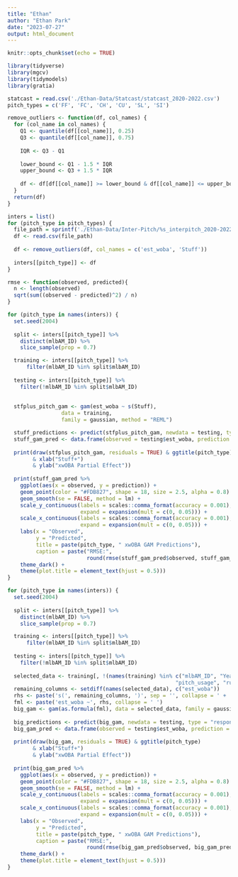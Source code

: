 ```yaml
---
title: "Ethan"
author: "Ethan Park"
date: "2023-07-27"
output: html_document
---
```


```r
knitr::opts_chunk$set(echo = TRUE)
```

```r
library(tidyverse)
library(mgcv)
library(tidymodels)
library(gratia)
```

```r
statcast = read.csv('./Ethan-Data/Statcast/statcast_2020-2022.csv')
pitch_types = c('FF', 'FC', 'CH', 'CU', 'SL', 'SI')

remove_outliers <- function(df, col_names) {
  for (col_name in col_names) {
    Q1 <- quantile(df[[col_name]], 0.25)
    Q3 <- quantile(df[[col_name]], 0.75)
    
    IQR <- Q3 - Q1
    
    lower_bound <- Q1 - 1.5 * IQR
    upper_bound <- Q3 + 1.5 * IQR
    
    df <- df[df[[col_name]] >= lower_bound & df[[col_name]] <= upper_bound, ]
  }
  return(df)
}

inters = list()
for (pitch_type in pitch_types) {
  file_path = sprintf('./Ethan-Data/Inter-Pitch/%s_interpitch_2020-2022.csv', pitch_type)
  df <- read.csv(file_path)
  
  df <- remove_outliers(df, col_names = c('est_woba', 'Stuff'))
  
  inters[[pitch_type]] <- df
}
```

```r
rmse <- function(observed, predicted){
  n <- length(observed)
  sqrt(sum((observed - predicted)^2) / n)
}
```

```r
for (pitch_type in names(inters)) {
  set.seed(2004)
  
  split <- inters[[pitch_type]] %>%
    distinct(mlbAM_ID) %>% 
    slice_sample(prop = 0.7)

  training <- inters[[pitch_type]] %>% 
      filter(mlbAM_ID %in% split$mlbAM_ID)
    
  testing <- inters[[pitch_type]] %>% 
    filter(!mlbAM_ID %in% split$mlbAM_ID)
  
  
  stfplus_pitch_gam <- gam(est_woba ~ s(Stuff), 
                 data = training, 
                 family = gaussian, method = "REML")

  stuff_predictions <- predict(stfplus_pitch_gam, newdata = testing, type = "response")
  stuff_gam_pred <- data.frame(observed = testing$est_woba, prediction = stuff_predictions)
  
  print(draw(stfplus_pitch_gam, residuals = TRUE) & ggtitle(pitch_type) 
        & xlab("Stuff+") 
        & ylab("xwOBA Partial Effect"))
  
  print(stuff_gam_pred %>% 
    ggplot(aes(x = observed, y = prediction)) +
    geom_point(color = "#FDB827", shape = 18, size = 2.5, alpha = 0.8) +
    geom_smooth(se = FALSE, method = lm) +
    scale_y_continuous(labels = scales::comma_format(accuracy = 0.001),
                       expand = expansion(mult = c(0, 0.05))) +
    scale_x_continuous(labels = scales::comma_format(accuracy = 0.001),
                       expand = expansion(mult = c(0, 0.05))) +
    labs(x = "Observed",
         y = "Predicted",
         title = paste(pitch_type, " xwOBA GAM Predictions"),
         caption = paste("RMSE:",
                         round(rmse(stuff_gam_pred$observed, stuff_gam_pred$prediction), 4))) +
    theme_dark() +
    theme(plot.title = element_text(hjust = 0.5)))
}
```

```r
for (pitch_type in names(inters)) {
  set.seed(2004)
  
  split <- inters[[pitch_type]] %>%
    distinct(mlbAM_ID) %>% 
    slice_sample(prop = 0.7)

  training <- inters[[pitch_type]] %>% 
      filter(mlbAM_ID %in% split$mlbAM_ID)
    
  testing <- inters[[pitch_type]] %>% 
    filter(!mlbAM_ID %in% split$mlbAM_ID)
  
  selected_data <- training[, !(names(training) %in% c("mlbAM_ID", "Year", "player_name",
                                                     "pitch_usage", "run_value_per_100", "index"))]
  remaining_columns <- setdiff(names(selected_data), c("est_woba"))
  rhs <- paste('s(', remaining_columns, ')', sep = '', collapse = ' + ')
  fml <- paste('est_woba ~', rhs, collapse = ' ')
  big_gam <- gam(as.formula(fml), data = selected_data, family = gaussian, method = "REML")
  
  big_predictions <- predict(big_gam, newdata = testing, type = "response")
  big_gam_pred <- data.frame(observed = testing$est_woba, prediction = big_predictions)
  
  print(draw(big_gam, residuals = TRUE) & ggtitle(pitch_type) 
        & xlab("Stuff+") 
        & ylab("xwOBA Partial Effect"))
  
  print(big_gam_pred %>% 
    ggplot(aes(x = observed, y = prediction)) +
    geom_point(color = "#FDB827", shape = 18, size = 2.5, alpha = 0.8) +
    geom_smooth(se = FALSE, method = lm) +
    scale_y_continuous(labels = scales::comma_format(accuracy = 0.001),
                       expand = expansion(mult = c(0, 0.05))) +
    scale_x_continuous(labels = scales::comma_format(accuracy = 0.001),
                       expand = expansion(mult = c(0, 0.05))) +
    labs(x = "Observed",
         y = "Predicted",
         title = paste(pitch_type, " xwOBA GAM Predictions"),
         caption = paste("RMSE:",
                         round(rmse(big_gam_pred$observed, big_gam_pred$prediction), 4))) +
    theme_dark() +
    theme(plot.title = element_text(hjust = 0.5)))
}
```
